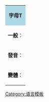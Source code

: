 {| class="toccolours" border="0" width="80%" cellpadding="0" cellspacing="2" style="background: #f9f9f9; margin:auto; border: 1px #111 solid; font-size: 90%; text-align:left"
| colspan="2" style="background:#ADD8E6; font-size: 100%; text-align:center"|
'''字母T'''
|-
|'''一般'''：
|[[T|字母T]]
|-
|'''發音'''：
|[[清齒齦塞音]] {{IPA|[t]}} · [[清齒塞音]] {{IPA|[t̪]}} · [[清捲舌塞音]] {{IPA|[ʈ]}}  · [[清舌面前塞音]] {{IPA|[ȶ]}} · [[清顎化齒齦塞音]] {{IPA|[ƫ]}} · [[清齒齦內破音]] {{IPA|[ƭ]}}
|-
|'''變體'''：
|{{Unicode|[[Ť|Ťť]] · [[T̈|T̈ẗ]] · [[Ṫ|Ṫṫ]] · [[Ţ|Ţţ]] · [[Ṭ|Ṭṭ]] · [[Ț|Țț]] · [[Ṱ|Ṱṱ]] · [[Ṯ|Ṯṯ]] · [[Ŧ|Ŧŧ]] · [[Ⱦ|Ⱦⱦ]] · [[Ƭ|Ƭƭ]] · [[Ʈ|Ʈʈ]]}} · [[Th (二合字母)|Th]]
|}<noinclude>
[[Category:语言模板]]
</noinclude>
